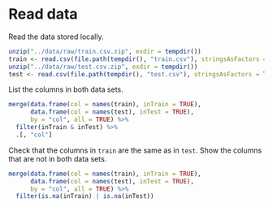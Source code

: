 # Read data

Read the data stored locally.

```r
unzip("../data/raw/train.csv.zip", exdir = tempdir())
train <- read.csv(file.path(tempdir(), "train.csv"), stringsAsFactors = TRUE)
unzip("../data/raw/test.csv.zip", exdir = tempdir())
test <- read.csv(file.path(tempdir(), "test.csv"), stringsAsFactors = TRUE)
```

List the columns in both data sets.

```r
merge(data.frame(col = names(train), inTrain = TRUE),
      data.frame(col = names(test), inTest = TRUE),
      by = "col", all = TRUE) %>%
  filter(inTrain & inTest) %>%
  .[, "col"]
```

Check that the columns in `train` are the same as in `test`.
Show the columns that are not in both data sets.

```r
merge(data.frame(col = names(train), inTrain = TRUE),
      data.frame(col = names(test), inTest = TRUE),
      by = "col", all = TRUE) %>%
  filter(is.na(inTrain) | is.na(inTest))
```
